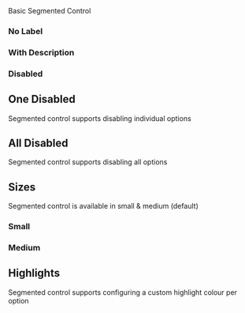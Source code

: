 
<Meta of={SegmentedControl} />
<Title>Components/SegmentedControl</Title>
<Subtitle>Basic Segmented Control</Subtitle>

<Primary />
<Controls />

### No Label

<Canvas of={SegmentedControl.NoLabel} />

### With Description

<Canvas of={SegmentedControl.Description} />

### Disabled

## One Disabled

Segmented control supports disabling individual options

<Canvas of={SegmentedControl.OneDisabled} />

## All Disabled

Segmented control supports disabling all options

<Canvas of={SegmentedControl.AllDisabled} />

## Sizes

Segmented control is available in small & medium (default)

### Small

<Canvas of={SegmentedControl.Small} />

### Medium

<Canvas of={SegmentedControl.Medium} />

## Highlights

Segmented control supports configuring a custom highlight colour per option

<Canvas of={SegmentedControl.Highlights} />
